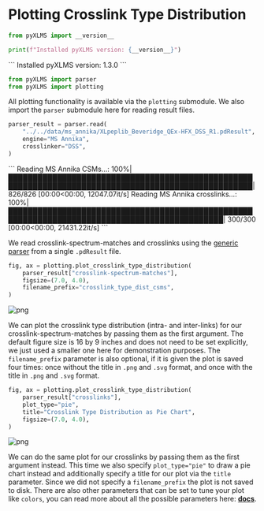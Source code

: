 
# Plotting Crosslink Type Distribution


```python copy
from pyXLMS import __version__

print(f"Installed pyXLMS version: {__version__}")
```
<Callout emoji="✓">
```
    Installed pyXLMS version: 1.3.0
```
</Callout>


```python copy
from pyXLMS import parser
from pyXLMS import plotting
```

All plotting functionality is available via the `plotting` submodule. We also import the `parser` submodule here for reading result files.


```python copy
parser_result = parser.read(
    "../../data/ms_annika/XLpeplib_Beveridge_QEx-HFX_DSS_R1.pdResult",
    engine="MS Annika",
    crosslinker="DSS",
)
```
<Callout emoji="✓">
```
    Reading MS Annika CSMs...: 100%|████████████████████████████████████████████████████████████████████████████████████████████████████| 826/826 [00:00<00:00, 12047.07it/s]
    Reading MS Annika crosslinks...: 100%|██████████████████████████████████████████████████████████████████████████████████████████████| 300/300 [00:00<00:00, 21431.22it/s]
```
</Callout>

We read crosslink-spectrum-matches and crosslinks using the [generic parser](https://hgb-bin-proteomics.github.io/pyXLMS/pyXLMS.parser.html#pyXLMS.parser.read) from a single `.pdResult` file.


```python copy
fig, ax = plotting.plot_crosslink_type_distribution(
    parser_result["crosslink-spectrum-matches"],
    figsize=(7.0, 4.0),
    filename_prefix="crosslink_type_dist_csms",
)
```


    
![png](./plot_crosslink_type_distribution_files/plot_crosslink_type_distribution_6_0.png)
    


We can plot the crosslink type distribution (intra- and inter-links) for our crosslink-spectrum-matches by passing them as the first argument. The default figure size is 16 by 9 inches and does not need to be set explicitly, we just used a smaller one here for demonstration purposes. The `filename_prefix` parameter is also optional, if it is given the plot is saved four times: once without the title in `.png` and `.svg` format, and once with the title in `.png` and `.svg` format.


```python copy
fig, ax = plotting.plot_crosslink_type_distribution(
    parser_result["crosslinks"],
    plot_type="pie",
    title="Crosslink Type Distribution as Pie Chart",
    figsize=(7.0, 4.0),
)
```


    
![png](./plot_crosslink_type_distribution_files/plot_crosslink_type_distribution_8_0.png)
    


We can do the same plot for our crosslinks by passing them as the first argument instead. This time we also specify `plot_type="pie"` to draw a pie chart instead and additionally specify a title for our plot via the `title` parameter. Since we did not specify a `filename_prefix` the plot is not saved to disk. There are also other parameters that can be set to tune your plot like `colors`, you can read more about all the possible parameters here: [**docs**](https://hgb-bin-proteomics.github.io/pyXLMS/pyXLMS.plotting.html#pyXLMS.plotting.plot_crosslink_type_distribution.plot_crosslink_type_distribution).
